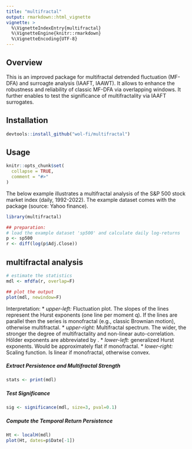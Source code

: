 ```yaml
---
title: "multifractal"
output: rmarkdown::html_vignette
vignette: >
  %\VignetteIndexEntry{multifractal}
  %\VignetteEngine{knitr::rmarkdown}
  %\VignetteEncoding{UTF-8}
---
```


## Overview
This is an improved package for multifractal detrended fluctuation (MF-DFA) and surroagte analysis (IAAFT, IAAWT). It allows to enhance the robustness and reliability of classic MF-DFA via overlapping windows. It further enables to test the significance of multifractality via IAAFT surrogates. 

## Installation

```r
devtools::install_github("wol-fi/multifractal")

```


## Usage

```r
knitr::opts_chunk$set(
  collapse = TRUE,
  comment = "#>"
)
```

The below example illustrates a multifractal analysis of the S&P 500 stock market index (daily, 1992-2022). The example dataset comes with the package (source: Yahoo finance).

```r
library(multifractal)

## preparation:
# load the example dataset 'sp500' and calculate daily log-returns
p <- sp500
r <- diff(log(p$Adj.Close)) 
```

## multifractal analysis

```r
# estimate the statistics
mdl <- mfdfa(r, overlap=F)

## plot the output
plot(mdl, newindow=F)
```
Interpretation:
* *upper-left:* Fluctuation plot. The slopes of the lines represent the Hurst exponents (one line per moment q). If the lines are parallel then the series is monofractal (e.g., classic Brownian motion), otherwise multifractal. 
* *upper-right:* Multifractal spectrum. The wider, the stronger the degree of multifractality and non-linear auto-correlation. Hölder exponents are abbreviated by \alpha.
* *lower-left:* generalized Hurst exponents. Would be approximately flat if monofractal.
* *lower-right:* Scaling function. Is linear if monofractal, otherwise convex.  

##### Extract Persistence and Multifractal Strength
```r
stats <- print(mdl)
```

##### Test Significance
```r
sig <- significance(mdl, size=3, pval=0.1)

```

##### Compute the Temporal Return Persistence
```r
Ht <- localH(mdl)
plot(Ht, dates=p$Date[-1])
```

